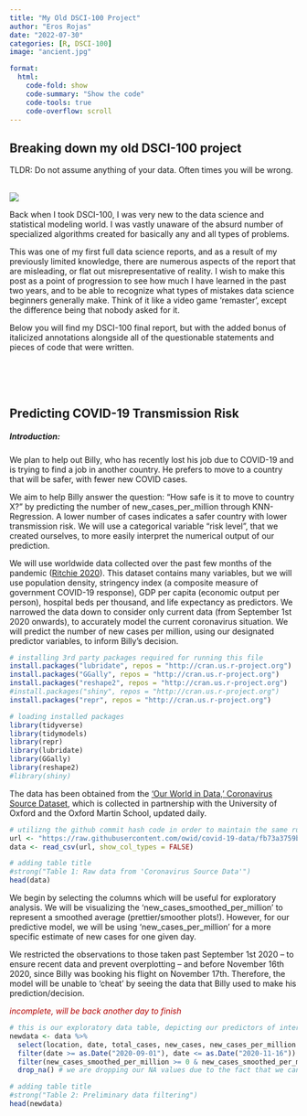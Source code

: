 ```yaml
---
title: "My Old DSCI-100 Project"
author: "Eros Rojas"
date: "2022-07-30"
categories: [R, DSCI-100]
image: "ancient.jpg"

format:
  html:
    code-fold: show
    code-summary: "Show the code"
    code-tools: true
    code-overflow: scroll
---
```


## **Breaking down my old DSCI-100 project**
TLDR: Do not assume anything of your data. Often times you will be wrong.

<br>
![](data-pic.jpg)
<br>

Back when I took DSCI-100, I was very new to the data science and statistical modeling world. I was vastly unaware of the absurd number of specialized algorithms created for basically any and all types of problems. 

This was one of my first full data science reports, and as a result of my previously limited knowledge, there are numerous aspects of the report that are misleading, or flat out misrepresentative of reality. I wish to make this post as a point of progression to see how much I have learned in the past two years, and to be able to recognize what types of mistakes data science beginners generally make. Think of it like a video game 'remaster', except the difference being that nobody asked for it.

Below you will find my DSCI-100 final report, but with the added bonus of italicized annotations alongside all of the questionable statements and pieces of code that were written. 

<br>
<br>
<br>

## **Predicting COVID-19 Transmission Risk**

##### **Introduction:**

We plan to help out Billy, who has recently lost his job due to COVID-19 and is trying to find a job in another country. He prefers to move to a country that will be safer, with fewer new COVID cases. 

We aim to help Billy answer the question: “How safe is it to move to country X?” by predicting the number of new_cases_per_million through KNN-Regression. A lower number of cases indicates a safer country with lower transmission risk. We will use a categorical variable “risk level”, that we created ourselves, to more easily interpret the numerical output of our prediction. 

We will use worldwide data collected over the past few months of the pandemic ([Ritchie 2020](https://ourworldindata.org/coronavirus-source-data)). This dataset contains many variables, but we will use population density, stringency index (a composite measure of government COVID-19 response), GDP per capita (economic output per person), hospital beds per thousand, and life expectancy as predictors. We narrowed the data down to consider only current data (from September 1st 2020 onwards), to accurately model the current coronavirus situation. We will predict the number of new cases per million, using our designated predictor variables, to inform Billy’s decision.


```r
# installing 3rd party packages required for running this file
install.packages("lubridate", repos = "http://cran.us.r-project.org")
install.packages("GGally", repos = "http://cran.us.r-project.org")
install.packages("reshape2", repos = "http://cran.us.r-project.org")
#install.packages("shiny", repos = "http://cran.us.r-project.org")
install.packages("repr", repos = "http://cran.us.r-project.org")

# loading installed packages
library(tidyverse)
library(tidymodels)
library(repr)
library(lubridate)
library(GGally)
library(reshape2)
#library(shiny)
```

The data has been obtained from the ['Our World in Data,' Coronavirus Source Dataset](https://ourworldindata.org/coronavirus-source-data), which is collected in partnership with the University of Oxford and the Oxford Martin School, updated daily.

```r
# utilizng the github commit hash code in order to maintain the same running code throughout the lifespan of this project
url <- "https://raw.githubusercontent.com/owid/covid-19-data/fb73a3759b6691dc9a6f880353a37e70cd7ceb92/public/data/owid-covid-data.csv"
data <- read_csv(url, show_col_types = FALSE)

# adding table title
#strong("Table 1: Raw data from 'Coronavirus Source Data'")
head(data)
```

We begin by selecting the columns which will be useful for exploratory analysis. We will be visualizing the 'new_cases_smoothed_per_million' to represent a smoothed average (prettier/smoother plots!). However, for our predictive model, we will be using 'new_cases_per_million' for a more specific estimate of new cases for one given day.

We restricted the observations to those taken past September 1st 2020 – to ensure recent data and prevent overplotting – and before November 16th 2020, since Billy was booking his flight on November 17th. Therefore, the model will be unable to ‘cheat’ by seeing the data that Billy used to make his prediction/decision.

*<span style="color:#b30000">incomplete, will be back another day to finish</span>*

```r
# this is our exploratory data table, depicting our predictors of interest
newdata <- data %>%
  select(location, date, total_cases, new_cases, new_cases_per_million ,new_cases_smoothed_per_million, stringency_index, population_density, gdp_per_capita, hospital_beds_per_thousand, life_expectancy) %>% 
  filter(date >= as.Date("2020-09-01"), date <= as.Date("2020-11-16")) %>% #filter date after september to avoid overplotting
  filter(new_cases_smoothed_per_million >= 0 & new_cases_smoothed_per_million < 1000) %>% #stating our upper and lower boundries
  drop_na() # we are dropping our NA values due to the fact that we can not preform KNN regression on values which do not exist 

# adding table title
#strong("Table 2: Preliminary data filtering")
head(newdata)
```